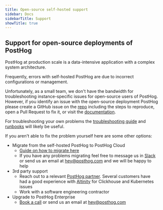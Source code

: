 ```yaml
---
title: Open-source self-hosted support
sidebar: Docs
sidebarTitle: Support
showTitle: true
---
```



<Disclaimer />

## Support for open-source deployments of PostHog

PostHog at production scale is a data-intensive application with a complex system architecture.

Frequently, errors with self-hosted PostHog are due to incorrect configurations or management.

Unfortunately, as a small team, we don't have the bandwidth for troubleshooting instance-specific issues for open-source users of PostHog. However, if you identify an issue with the open-source deployment PostHog please create a GitHub issue on the [repo](https://github.com/PostHog/posthog/issues/new/choose) including the steps to reproduce, open a Pull Request to fix it, or visit the [documentation](https://github.com/PostHog/posthog.com/issues/new/choose).

For troubleshooting your own problems the [troubleshooting guide](https://posthog.com/docs/self-host/deploy/troubleshooting) and [runbooks](https://posthog.com/docs/self-host/deploy/troubleshooting) will likely be useful.

If you aren't able to fix the problem yourself here are some other options:

-   Migrate from the self-hosted PostHog to PostHog Cloud
    -   [Guide on how to migrate here](https://posthog.com/docs/migrate/migrate-between-posthog-instances)
    -   If you have any problems migrating feel free to message us in [Slack](https://posthog.com/slack) or send us an email at [hey@posthog.com](mailto:hey@posthog.com) and we will be happy to help
-   3rd party support
    -   Reach out to a relevant [PostHog partner](https://posthog.com/partners). Several customers have had a good experience with [Altinity](https://posthog.com/partners/altinity) for Clickhouse and Kubernetes issues
    -   Work with a software engineering contractor
-   Upgrade to PostHog Enterprise
    -   [Book a call](https://posthog.com/book-a-demo) or send us an email at [hey@posthog.com](mailto:hey@posthog.com)
